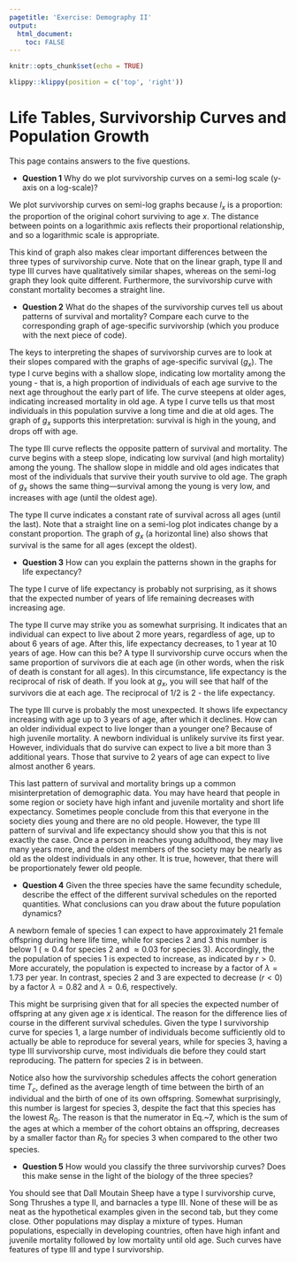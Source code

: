 ```yaml
---
pagetitle: 'Exercise: Demography II'
output: 
  html_document:
    toc: FALSE
---
```


```r
knitr::opts_chunk$set(echo = TRUE)
```

```r
klippy::klippy(position = c('top', 'right'))
```

# Life Tables, Survivorship Curves and Population Growth {.tabset}

This page contains answers to the five questions.

* **Question 1**
Why do we plot survivorship curves on a semi-log scale (y-axis on a log-scale)?

We plot survivorship curves on semi-log graphs because $l_x$ is a proportion: the proportion of the original cohort surviving to age $x$. The distance between points on a logarithmic axis reflects their proportional relationship, and so a logarithmic scale is appropriate.

This kind of graph also makes clear important differences between the three types of survivorship curve. Note that on the linear graph, type II and type III curves have qualitatively similar shapes, whereas on the semi-log graph they look quite different. Furthermore, the survivorship curve with constant mortality becomes a straight line.

* **Question 2**
What do the shapes of the survivorship curves tell us about patterns of survival and mortality? Compare each curve to the corresponding graph of age-specific survivorship (which you produce with the next piece of code).

The keys to interpreting the shapes of survivorship curves are to look at their slopes compared with the graphs of age-specific survival ($g_x$). The type I curve begins with a shallow slope, indicating low mortality among the young - that is, a high proportion of individuals of each age survive to the next age throughout the early part of life. The curve steepens at older ages, indicating increased mortality in old age. A type I curve tells us that most individuals in this population survive a long time and die at old ages. The graph of $g_x$ supports this interpretation: survival is high in the young, and drops off with age.

The type III curve reflects the opposite pattern of survival and mortality. The curve begins with a steep slope, indicating low survival (and high mortality) among the young. The shallow slope in middle and old ages indicates that most of the individuals that survive their youth survive to old age. The graph of $g_x$ shows the same thing—survival among the young is very low, and increases with age (until the oldest age).

The type II curve indicates a constant rate of survival across all ages (until the last). Note that a straight line on a semi-log plot indicates change by a constant proportion. The graph of $g_x$ (a horizontal line) also shows that survival is the same for all ages (except the oldest).

* **Question 3**
How can you explain the patterns shown in the graphs for life expectancy?

The type I curve of life expectancy is probably not surprising, as it shows that the expected number of years of life remaining decreases with increasing age.

The type II curve may strike you as somewhat surprising. It indicates that an individual can expect to live about 2 more years, regardless of age, up to about 6 years of age. After this, life expectancy decreases, to 1 year at 10 years of age. How can this be? A type II survivorship curve occurs when the same proportion of survivors die at each age (in other words, when the risk of death is constant for all ages). In this circumstance, life expectancy is the reciprocal of risk of death. If you look at $g_x$, you will see that half of the survivors die at each age. The reciprocal of $1/2$ is 2 - the life expectancy.

The type III curve is probably the most unexpected. It shows life expectancy increasing with age up to 3 years of age, after which it declines. How can an older individual expect to live longer than a younger one? Because of high juvenile mortality. A newborn individual is unlikely survive its first year. However, individuals that do survive can expect to live a bit more than 3 additional years. Those that survive to 2 years of age can expect to live almost another 6 years.

This last pattern of survival and mortality brings up a common misinterpretation of demographic data. You may have heard that people in some region or society have high infant and juvenile mortality and short life expectancy. Sometimes people conclude from this that everyone in the society dies young and there are no old people. However, the type III pattern of survival and life expectancy should show you that this is not exactly the case. Once a person in reaches young adulthood, they may live many years more, and the oldest members of the society may be nearly as old as the oldest individuals in any other. It is true, however, that there will be proportionately fewer old people.

* **Question 4**
Given the three species have the same fecundity schedule, describe the effect of the different survival schedules on the reported quantities. What conclusions can you draw about the future population dynamics?

A newborn female of species 1 can expect to have approximately 21 female offspring during here life time, while for species 2 and 3 this number is below 1 ($\approx 0.4$ for species 2 and $\approx 0.03$ for species 3). Accordingly, the the population of species 1 is expected to increase, as indicated by $r>0$. More accurately, the population is expected to increase by a factor of $\lambda = 1.73$ per year. In contrast, species 2 and 3 are expected to decrease ($r<0$) by a factor $\lambda = 0.82$ and $\lambda = 0.6$, respectively.

This might be surprising given that for all species the expected number of offspring at any given age $x$ is identical. The reason for the difference lies of course in the different survival schedules. Given the type I survivorship curve for species 1, a large number of individuals become sufficiently old to actually be able to reproduce for several years, while for species 3, having a type III survivorship curve, most individuals die before they could start reproducing. The pattern for species 2 is in between.

Notice also how the survivorship schedules affects the cohort generation time $T_c$, defined as the average length of time between the birth of an individual and the birth of one of its own offspring. Somewhat surprisingly, this number is largest for species 3, despite the fact that this species has the lowest $R_0$. The reason is that the numerator in Eq.\~7, which is the sum of the ages at which a member of the cohort obtains an offspring, decreases by a smaller factor than $R_0$ for species 3 when compared to the other two species. 

* **Question 5**
How would you classify the three survivorship curves? Does this make sense in the light of the biology of the three species?

You should see that Dall Moutain Sheep have a type I survivorship curve, Song Thrushes a type II, and barnacles a type III. None of these will be as neat as the hypothetical examples given in the second tab, but they come close. Other populations may display a mixture of types. Human populations, especially in developing countries, often have high infant and juvenile mortality followed by low mortality until old age. Such curves have features of type III and type I survivorship.
